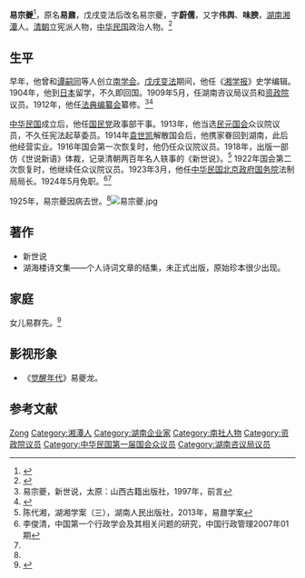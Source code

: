 {{Infobox officeholder
|出生日期=1874年
|逝世日期=1925年
|死因=因病
|图像=Yi_Zongkui.jpg
|字=蔚儒<br />味腴
|原名=易鼐
|出生地点={{QING-1889}}[[湖南省_(清)|湖南省]][[长沙府|长沙府]][[湘潭县|湘潭县]]
}}

'''易宗夔'''{{BD|1874年||1925年|}}<ref>{{cite news|author1=王开林|title=曾国藩终身崇尚的“六字真言”：不信书 信运气|url=http://www.chinanews.com/cul/2013/04-05/4704647.shtml|accessdate=2017-01-15|agency=今晚报|date=2013-04-05|archive-date=2016-09-17|archive-url=https://web.archive.org/web/20160917230432/http://www.chinanews.com/cul/2013/04-05/4704647.shtml|dead-url=no}}</ref>，原名'''易鼐'''，戊戌变法后改名易宗夔，字'''蔚儒'''，又字'''伟舆'''、'''味腴'''，[[湖南|湖南]][[湘潭|湘潭]]人。[[清朝|清朝]]立宪派人物，[[中华民国|中华民国]]政治人物。<ref>{{Cite book|title=湖南百科全书|author=禹舜主编; 洪期钧副主编|publisher=岳麓书社|year=1999|isbn=|location=长沙|pages=}}</ref>

== 生平 ==
早年，他曾和[[谭嗣同|谭嗣同]]等人创立[[南学会|南学会]]。[[戊戌变法|戊戌变法]]期间，他任《[[湘学报|湘学报]]》史学编辑。1904年，他到[[日本|日本]]留学，不久即回国。1909年5月，任湖南咨议局议员和[[资政院|资政院]]议员。1912年，他任[[法典编纂会|法典编纂会]]纂修。<ref name="xss">易宗夔，新世说，太原：山西古籍出版社，1997年，前言</ref><ref>{{Cite web|title=易宗夔|url=http://www.changshalib.cn/was5/web/detail?record=403&channelid=239062|accessdate=2020-07-25|work=长沙图书馆|archive-date=2020-07-25|archive-url=https://web.archive.org/web/20200725071932/http://www.changshalib.cn/was5/web/detail?record=403&channelid=239062|dead-url=no}}</ref>

[[中华民国|中华民国]]成立后，他任[[國民黨_(1912年－1913年)|国民党]]政事部干事。1913年，他当选[[民元国会|民元国会]]众议院议员，不久任宪法起草委员。1914年[[袁世凯|袁世凯]]解散国会后，他携家眷回到湖南，此后他经营实业。1916年国会第一次恢复时，他仍任众议院议员。1918年，出版一部仿《世说新语》体裁，记录清朝两百年名人轶事的《新世说》。<ref name="hxxa">陈代湘，湖湘学案（三），湖南人民出版社，2013年，易鼐学案</ref>
1922年国会第二次恢复时，他继续任众议院议员。1923年3月，他任[[中华民国北京政府|中华民国北京政府]][[中华民国国务院|国务院]]法制局局长。1924年5月免职。<ref>李俊清，中国第一个行政学会及其相关问题的研究，中国行政管理2007年01期</ref><ref name="xss" />

1925年，易宗夔因病去世。<ref name="hxxa" />[[File:易宗夔.jpg|thumb]]

== 著作 ==
*新世说
*湖海楼诗文集——个人诗词文章的结集，未正式出版，原始珍本很少出现。

== 家庭 ==
女儿易群先。<ref>{{Cite web|title=试验新生活——“五四”后北京工读互助团的家庭革命|url=http://www.bjshkx.net/article/2018/1179/1002-3054-0-8-95.html|accessdate=2021-03-06|date=2018-08-16|last=赵妍杰|work=北京社会科学}}</ref>

== 影视形象 ==
* 《[[觉醒年代|觉醒年代]]》易夔龙。

==参考文献==
{{reflist}}

{{資政院議員}}

{{normdaten}}
{{DEFAULTSORT:Yi zongkui}}
[[Category:易姓|Zong]]
[[Category:湘潭人|Category:湘潭人]]
[[Category:湖南企业家|Category:湖南企业家]]
[[Category:南社人物|Category:南社人物]]
[[Category:资政院议员|Category:资政院议员]]
[[Category:中华民国第一届国会众议员|Category:中华民国第一届国会众议员]]
[[Category:湖南咨议局议员|Category:湖南咨议局议员]]